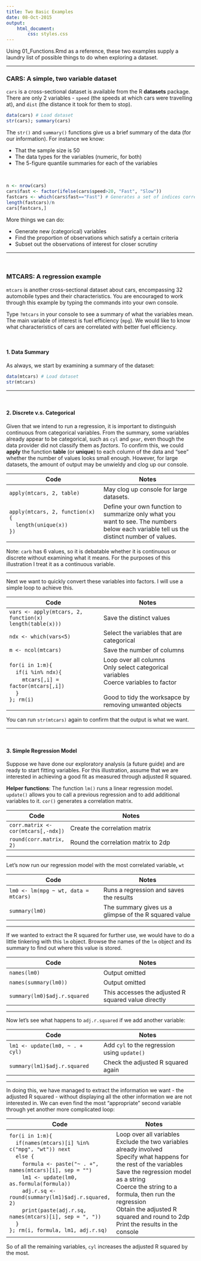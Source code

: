 ```yaml
---
title: Two Basic Examples
date: 08-Oct-2015
output: 
    html_document:
        css: styles.css    
---
```

<style type="text/css">
    td:first-child {
        width: 25%;
    }
</style>

Using 01_Functions.Rmd as a reference, these two examples supply a laundry list of possible things to do when exploring a dataset.

---------

### __CARS__: A simple, two variable dataset ###

`cars` is a cross-sectional dataset is available from the R __datasets__ package. There are only 2 variables - `speed` (the speeds at which cars were travelling at), and `dist` (the distance it took for them to stop).

```r
data(cars) # Load dataset
str(cars); summary(cars)
```

The `str()` and `summary()` functions give us a brief summary of the data (for our information). For instance we know:

- That the sample size is 50
- The data types for the variables (numeric, for both)
- The 5-figure quantile summaries for each of the variables

<br>

```r
n <- nrow(cars)
cars$fast <- factor(ifelse(cars$speed>20, "Fast", "Slow"))
fastcars <- which(cars$fast=="Fast") # Generates a set of indices corresponding to our subset of interest
length(fastcars)/n
cars[fastcars,]
```

More things we can do:

- Generate new (categorical) variables
- Find the proportion of observations which satisfy a certain criteria
- Subset out the observations of interest for closer scrutiny

---------

<br>

### __MTCARS__: A regression example ###

`mtcars` is another cross-sectional dataset about cars, encompassing 32 automobile types and their characteristics. You are encouraged to work through this example by typing the commands into your own console.

Type `?mtcars` in your console to see a summary of what the variables mean. The main variable of interest is fuel efficiency (`mpg`). We would like to know what characteristics of cars are correlated with better fuel efficiency.

<br>

#### 1. __Data Summary__ ####

As always, we start by examining a summary of the dataset:

```r
data(mtcars) # Load dataset
str(mtcars)
```

--------

<br>

#### 2. __Discrete v.s. Categorical__ ####

Given that we intend to run a regression, it is important to distinguish continuous from categorical variables. From the summary, some variables already appear to be categorical, such as `cyl` and `gear`, even though the data provider did not classify them as *factors*. To confirm this, we could __apply__ the function __table__ (or __unique__) to each column of the data and "see" whether the number of values looks small enough. However, for large datasets, the amount of output may be unwieldy and clog up our console.

Code         | Notes
-------------|-------------
`apply(mtcars, 2, table)`       | May clog up console for large datasets.
`apply(mtcars, 2, function(x){`<br> &nbsp;&nbsp;&nbsp;&nbsp;`length(unique(x))` <br> `})` | Define your own function to summarize only what you <br> want to see. The numbers below each variable tell us the <br> distinct number of values.

Note: `carb` has 6 values, so it is debatable whether it is continuous or discrete without examining what it means. For the purposes of this illustration I treat it as a continuous variable.

--------

Next we want to quickly convert these variables into factors. I will use a simple loop to achieve this.  

Code         | Notes
-------------|-------------
`vars <- apply(mtcars, 2, function(x) length(table(x)))`  | Save the distinct values
`ndx <- which(vars<5)` | Select the variables that are categorical
`m <- ncol(mtcars)` | Save the number of columns
`for(i in 1:m){` <br>&nbsp;&nbsp;&nbsp;&nbsp;`if(i %in% ndx){` <br> &nbsp;&nbsp;&nbsp;&nbsp;&nbsp;&nbsp;&nbsp;&nbsp;`mtcars[,i] = factor(mtcars[,i])` <br>&nbsp;&nbsp;&nbsp;&nbsp;`}` <br> `}; rm(i)` | Loop over all columns <br> Only select categorical variables <br>Coerce variables to factor <br><br>Good to tidy the worksapce by removing unwanted objects

You can run `str(mtcars)` again to confirm that the output is what we want.

--------

<br>

#### 3. __Simple Regression Model__ ####

Suppose we have done our exploratory analysis (a future guide) and are ready to start fitting variables. For this illustration, assume that we are interested in achieving a good fit as measured through adjusted R squared.

__Helper functions__: The function `lm()` runs a linear regression model. `update()` allows you to call a previous regression and to add additional variables to it. `cor()` generates a correlation matrix.

Code         | Notes
-------------|-------------
`corr.matrix <- cor(mtcars[,-ndx])`| Create the correlation matrix
`round(corr.matrix, 2)`| Round the correlation matrix to 2dp

--------

Let's now run our regression model with the most correlated variable, `wt`

Code         | Notes
-------------|-------------
`lm0 <- lm(mpg ~ wt, data = mtcars)`| Runs a regression and saves the results
`summary(lm0)` | The summary gives us a glimpse of the R squared value

--------

If we wanted to extract the R squared for further use, we would have to do a little tinkering with this `lm` object. Browse the names of the `lm` object and its summary to find out where this value is stored.

Code         | Notes
-------------|-------------
`names(lm0)` | Output omitted
`names(summary(lm0))`| Output omitted
`summary(lm0)$adj.r.squared`| This accesses the adjusted R squared value directly

--------

Now let's see what happens to `adj.r.squared` if we add another variable:

Code         | Notes
-------------|-------------
`lm1 <- update(lm0, ~ . + cyl)` | Add `cyl` to the regression using `update()`
`summary(lm1)$adj.r.squared`| Check the adjusted R squared again

--------

In doing this, we have managed to extract the information we want - the adjusted R squared - without displaying all the other information we are not interested in. We can even find the most "appropriate" second variable through yet another more complicated loop:

Code         | Notes
-------------|-------------
`for(i in 1:m){`<br>&nbsp;&nbsp;&nbsp;&nbsp;`if(names(mtcars)[i] %in% c("mpg", "wt")) next`<br> &nbsp;&nbsp;&nbsp;&nbsp;`else {`<br>                       &nbsp;&nbsp;&nbsp;&nbsp;&nbsp;&nbsp;&nbsp;&nbsp;`formula <- paste("~ . +", names(mtcars)[i], sep = "")`<br> &nbsp;&nbsp;&nbsp;&nbsp;&nbsp;&nbsp;&nbsp;&nbsp;`lm1 <- update(lm0, as.formula(formula))`<br>   &nbsp;&nbsp;&nbsp;&nbsp;&nbsp;&nbsp;&nbsp;&nbsp;`adj.r.sq <- round(summary(lm1)$adj.r.squared, 2)`<br> &nbsp;&nbsp;&nbsp;&nbsp;&nbsp;&nbsp;&nbsp;&nbsp;`print(paste(adj.r.sq, names(mtcars)[i], sep = ", "))`<br> &nbsp;&nbsp;&nbsp;&nbsp;`}`<br> `}; rm(i, formula, lm1, adj.r.sq)`   | Loop over all variables <br> Exclude the two variables already involved <br> Specify what happens for the rest of the variables <br> Save the regression model as a string <br> Coerce the string to a formula, then run the regression <br> Obtain the adjusted R squared and round to 2dp <br> Print the results in the console <br>

So of all the remaining variables, `cyl` increases the adjusted R squared by the most.
